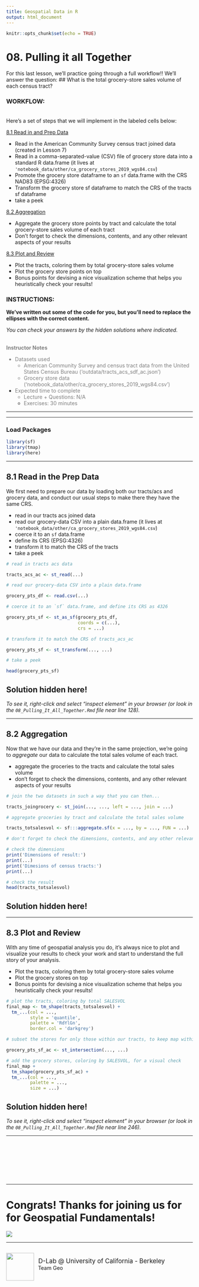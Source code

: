 ```yaml
---
title: Geospatial Data in R
output: html_document
---
```

```r
knitr::opts_chunk$set(echo = TRUE)
```

# 08. Pulling it all Together

For this last lesson, we'll practice going through a full workflow!! We'll answer the question:
## What is the total grocery-store sales volume of each census tract?


### WORKFLOW:

<br>
Here's a set of steps that we will implement in the labeled cells below:

<u> 8.1 Read in and Prep Data</u>

- Read in the American Community Survey census tract joined data (created in Lesson 7)
- Read in a comma-separated-value (CSV) file of grocery store data into a standard R data.frame (it lives at `'notebook_data/other/ca_grocery_stores_2019_wgs84.csv`)
- Promote the grocery store dataframe to an `sf` data.frame with the CRS NAD83 (EPSG:4326)
- Transform the grocery store sf dataframe to match the CRS of the tracts sf dataframe
- take a peek

<u>8.2 Aggregation</u>

- Aggregate the grocery store points by tract and calculate the total grocery-store sales volume of each tract
- Don't forget to check the dimensions, contents, and any other relevant aspects of your results

<u>8.3 Plot and Review</u>

- Plot the tracts, coloring them by total grocery-store sales volume
- Plot the grocery store points on top
- Bonus points for devising a nice visualization scheme that helps you heuristically check your results!



### INSTRUCTIONS:
**We've written out some of the code for you, but you'll need to replace the ellipses with the correct
content.**

*You can check your answers by the hidden solutions where indicated.*


<br>
<font color='grey'>
    <b>Instructor Notes</b>

- Datasets used
    - American Community Survey and census tract data from the United States Census Bureau ('outdata/tracts_acs_sdf_ac.json')
    - Grocery store data ('notebook_data/other/ca_grocery_stores_2019_wgs84.csv')

- Expected time to complete
    - Lecture + Questions: N/A
    - Exercises: 30 minutes
</font>



-----------------


---------------------------------------


### Load Packages

```r
library(sf)
library(tmap)
library(here)
```

------------------

## 8.1 Read in the Prep Data

We first need to prepare our data by loading both our tracts/acs and grocery data, and conduct our usual steps to make there they have the same CRS.

- read in our tracts acs joined data 
- read our grocery-data CSV into a plain data.frame (it lives at `'notebook_data/other/ca_grocery_stores_2019_wgs84.csv`)
- coerce it to an `sf` data.frame
- define its CRS (EPSG:4326)
- transform it to match the CRS of the tracts
- take a peek


```r
# read in tracts acs data

tracts_acs_ac <- st_read(...)
```

```r
# read our grocery-data CSV into a plain data.frame

grocery_pts_df <- read.csv(...)
```

```r
# coerce it to an `sf` data.frame, and define its CRS as 4326

grocery_pts_sf <- st_as_sf(grocery_pts_df, 
                           coords = c(...),
                           crs = ...)
```

```r
# transform it to match the CRS of tracts_acs_ac

grocery_pts_sf <- st_transform(..., ...)
```

```r
# take a peek

head(grocery_pts_sf)
```

## Solution hidden here!

*To see it, right-click and select "inspect element" in your browser (or look in the `08_Pulling_It_All_Together.Rmd` file near line 128).*

<!--

# SOLUTION:

########################
# read in and prep data:
#-----------------------
# read in tracts acs data
tracts_acs_ac = st_read('outdata/tracts_acs_sdf_ac.json')
# read in the grocery-store data
grocery_pts_df = read.csv('notebook_data/other/ca_grocery_stores_2019_wgs84.csv')
# coerce to an `sf` data.frame, and define the CRS
grocery_pts_sf = st_as_sf(grocery_pts_df, 
                          coords=c('X', 'Y'),
                          crs = 4326)
# transform to our census-tract CRS
grocery_pts_sf = st_transform(grocery_pts_sf, st_crs(tracts_acs_ac))
head(grocery_pts_sf)

-->

-----------------------

## 8.2 Aggregation

Now that we have our data and they're in the same projection, we're going to *aggregate* our data to calculate the total sales volume of each tract.

- aggregate the groceries to the tracts and calculate the total sales volume
- don't forget to check the dimensions, contents, and any other relevant aspects of your results

```r
# join the two datasets in such a way that you can then...

tracts_joingrocery <- st_join(..., ..., left = ..., join = ...)
```

```r
# aggregate groceries by tract and calculate the total sales volume

tracts_totsalesvol <- sf:::aggregate.sf(x = ..., by = ..., FUN = ...)
```

```r
# don't forget to check the dimensions, contents, and any other relevant aspects of your results

# check the dimensions
print('Dimensions of result:')
print(...)
print('Dimesions of census tracts:')
print(...)
```

```r
# check the result
head(tracts_totsalesvol)
```

## Solution hidden here!

<!--

# SOLUTION:

############################
# spatial join and dissolve:
#---------------------------
# aggregate groceries by tract and calculate the total sales volume
tracts_totsalesvol = sf:::aggregate.sf(x = grocery_pts_sf['SALESVOL'], by = tracts_acs_ac, FUN = sum)

# check the dimensions
print('Dimensions of result:')
print(dim(tracts_totsalesvol))
print('Dimesions of census tracts:')
print(dim(tracts_acs_ac))

# check the result
head(tracts_totsalesvol)

-->

----------------------

## 8.3 Plot and Review

With any time of geospatial analysis you do, it's always nice to plot and visualize your results to check your work and start to understand the full story of your analysis.

- Plot the tracts, coloring them by total grocery-store sales volume
- Plot the grocery stores on top
- Bonus points for devising a nice visualization scheme that helps you heuristically check your results!

```r
# plot the tracts, coloring by total SALESVOL
final_map <- tm_shape(tracts_totsalesvol) + 
  tm_...(col = ..., 
         style = 'quantile',
         palette = 'RdYlGn',
         border.col = 'darkgrey')
```

```r
# subset the stores for only those within our tracts, to keep map within region of interest

grocery_pts_sf_ac <- st_intersection(..., ...)
```

```r
# add the grocery stores, coloring by SALESVOL, for a visual check
final_map + 
  tm_shape(grocery_pts_sf_ac) + 
  tm_...(col = ..., 
         palette = ...,
         size = ...)
```

## Solution hidden here!

*To see it, right-click and select "inspect element" in your browser (or look in the `08_Pulling_It_All_Together.Rmd` file near line 246).*

<!--

# SOLUTION:

##################
# plot and review:
#-----------------

final_map = tm_shape(tracts_totsalesvol) + 
  tm_polygons(col = 'SALESVOL', style='quantile',
         palette='RdYlGn',
         border.col='darkgrey')

grocery_pts_sf_ac = st_intersection(grocery_pts_sf, tracts_totsalesvol)

final_map + 
  tm_shape(grocery_pts_sf_ac) + 
  tm_dots(col = 'SALESVOL' , palette = 'RdYlGn',
         size= 0.15)

-->

-------------------

<br>
<br>
<br>
<br>
<br>
<br>

***

# Congrats! Thanks for joining us for for Geospatial Fundamentals!

<img src="https://statmodeling.stat.columbia.edu/wp-content/uploads/2016/07/cat-globe.png">

---
<div style="display:inline-block;vertical-align:middle;">
<a href="https://dlab.berkeley.edu/" target="_blank"><img src ="assets/images/dlab_logo.png" width="75" align="left">
</a>
</div>

<div style="display:inline-block;vertical-align:middle;">
<div style="font-size:larger">&nbsp;D-Lab @ University of California - Berkeley</div>
<div>&nbsp;Team Geo<div>
</div>
        




